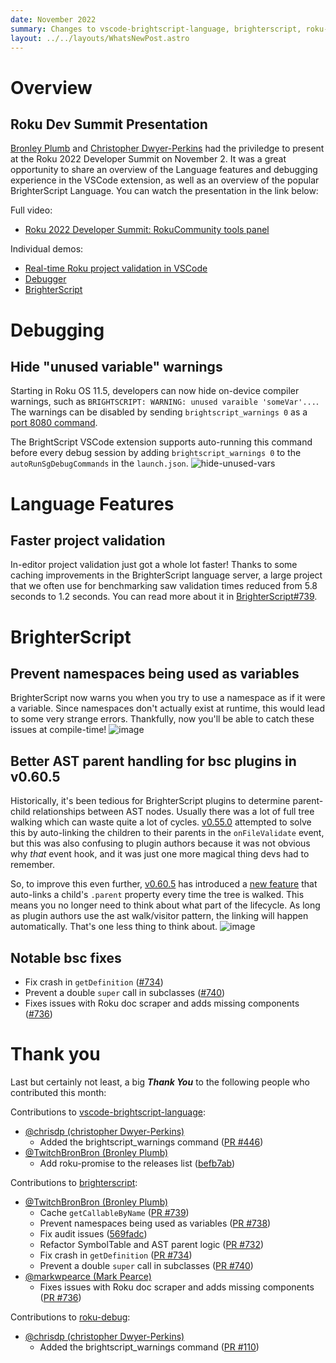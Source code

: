 ```yaml
---
date: November 2022
summary: Changes to vscode-brightscript-language, brighterscript, roku-debug
layout: ../../layouts/WhatsNewPost.astro
---
```

# Overview
## Roku Dev Summit Presentation
[Bronley Plumb](https://github.com/TwitchBronBron) and [Christopher Dwyer-Perkins](https://github.com/chrisdp) had the priviledge to present at the Roku 2022 Developer Summit on November 2. It was a great opportunity to share an overview of the Language features and debugging experience in the VSCode extension, as well as an overview of the popular BrighterScript Language. You can watch the presentation in the link below:

Full video:
- [Roku 2022 Developer Summit: RokuCommunity tools panel](https://youtu.be/117g078_tXc)

Individual demos:
- [Real-time Roku project validation in VSCode](https://youtu.be/APdYBMoDTis)
- [Debugger](https://youtu.be/5I0FwT4-h-Q)
- [BrighterScript](https://youtu.be/1rjNGi9c-rA)


# Debugging
## Hide "unused variable" warnings
Starting in Roku OS 11.5, developers can now hide on-device compiler warnings, such as `BRIGHTSCRIPT: WARNING: unused varaible 'someVar'...`. The warnings can be disabled by sending `brightscript_warnings 0` as a [port 8080 command](https://developer.roku.com/en-gb/docs/developer-program/debugging/debugging-channels.md#scenegraph-debug-server-port-8080-commands).

The BrightScript VSCode extension supports auto-running this command before every debug session by adding `brightscript_warnings 0` to the `autoRunSgDebugCommands` in the `launch.json`.
![hide-unused-vars](https://user-images.githubusercontent.com/2544493/211400813-01ab14b5-13f5-4ceb-983c-611bc76fbe8a.gif)


# Language Features
## Faster project validation
In-editor project validation just got a whole lot faster! Thanks to some caching improvements in the BrighterScript language server, a large project that we often use for benchmarking saw validation times reduced from 5.8 seconds to 1.2 seconds. You can read more about it in [BrighterScript#739](https://github.com/RokuCommunity/brighterscript/pull/739).

# BrighterScript
## Prevent namespaces being used as variables
BrighterScript now warns you when you try to use a namespace as if it were a variable. Since namespaces don't actually exist at runtime, this would lead to some very strange errors. Thankfully, now you'll be able to catch these issues at compile-time!
![image](https://user-images.githubusercontent.com/2544493/199717757-6e284c3a-984e-4c9d-9c3c-67141e306e8c.png)

## Better AST parent handling for bsc plugins in v0.60.5
Historically, it's been tedious for BrighterScript plugins to determine parent-child relationships between AST nodes. Usually there was a lot of full tree walking which can waste quite a lot of cycles. [v0.55.0](https://github.com/rokucommunity/brighterscript/blob/master/CHANGELOG.md#0550---2022-08-03) attempted to solve this by auto-linking the children to their parents in the `onFileValidate` event, but this was also confusing to plugin authors because it was not obvious why _that_ event hook, and it was just one more magical thing devs had to remember.

So, to improve this even further, [v0.60.5](https://github.com/rokucommunity/brighterscript/blob/master/CHANGELOG.md#0605---2022-11-03) has introduced a [new feature](https://github.com/RokuCommunity/brighterscript/pull/732) that auto-links a child's `.parent` property every time the tree is walked. This means you no longer need to think about what part of the lifecycle. As long as plugin authors use the ast walk/visitor pattern, the linking will happen automatically. That's one less thing to think about.
![image](https://user-images.githubusercontent.com/2544493/211406128-f44ca079-3e45-4ab5-aaca-440909561bbd.png)

## Notable bsc fixes
 - Fix crash in `getDefinition` ([#734](https://github.com/RokuCommunity/brighterscript/pull/734))
 - Prevent a double `super` call in subclasses ([#740](https://github.com/RokuCommunity/brighterscript/pull/740))
 - Fixes issues with Roku doc scraper and adds missing components ([#736](https://github.com/RokuCommunity/brighterscript/pull/736))


# Thank you
Last but certainly not least, a big ***Thank You*** to the following people who contributed this month:

Contributions to [vscode-brightscript-language](https://github.com/RokuCommunity/vscode-brightscript-language):
 - [@chrisdp (christopher Dwyer-Perkins)](https://github.com/chrisdp)
    - Added the brightscript_warnings command ([PR #446](https://github.com/RokuCommunity/vscode-brightscript-language/pull/446))
 - [@TwitchBronBron (Bronley Plumb)](https://github.com/TwitchBronBron)
    - Add roku-promise to the releases list ([befb7ab](https://github.com/RokuCommunity/vscode-brightscript-language/commit/befb7ab))

Contributions to [brighterscript](https://github.com/RokuCommunity/brighterscript):
 - [@TwitchBronBron (Bronley Plumb)](https://github.com/TwitchBronBron)
    - Cache `getCallableByName` ([PR #739](https://github.com/RokuCommunity/brighterscript/pull/739))
    - Prevent namespaces being used as variables ([PR #738](https://github.com/RokuCommunity/brighterscript/pull/738))
    - Fix audit issues ([569fadc](https://github.com/RokuCommunity/brighterscript/commit/569fadc))
    - Refactor SymbolTable and AST parent logic ([PR #732](https://github.com/RokuCommunity/brighterscript/pull/732))
    - Fix crash in `getDefinition` ([PR #734](https://github.com/RokuCommunity/brighterscript/pull/734))
    - Prevent a double `super` call in subclasses ([PR #740](https://github.com/RokuCommunity/brighterscript/pull/740))
 - [@markwpearce (Mark Pearce)](https://github.com/markwpearce)
    - Fixes issues with Roku doc scraper and adds missing components ([PR #736](https://github.com/RokuCommunity/brighterscript/pull/736))

Contributions to [roku-debug](https://github.com/RokuCommunity/roku-debug):
 - [@chrisdp (christopher Dwyer-Perkins)](https://github.com/chrisdp)
    - Added the brightscript_warnings command ([PR #110](https://github.com/RokuCommunity/roku-debug/pull/110))